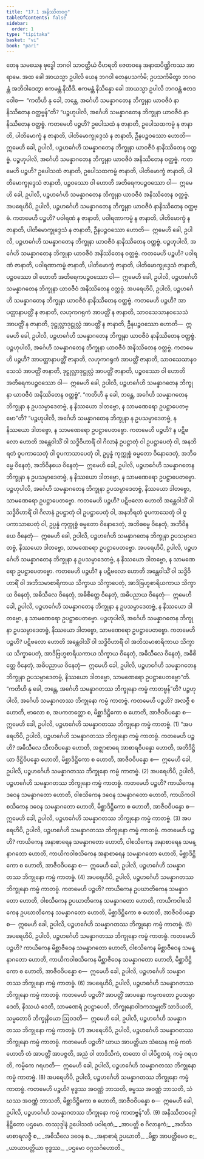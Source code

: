 ```yaml
---
title: "17.1 အနိဿိတဝဂ္ဂ"
tableOfContents: false
sidebar:
  order: 1
type: "tipitaka"
basket: "vi"
book: "pari"
---
```



<DynamicBreadcrumb />

<Division number="417" book="pari" e="ch" v="5" p="313">

<Paragraph number="1939" book="pari">
တေန သမယေန ဗုဒ္ဓေါ ဘဂဝါ သာဝတ္ထိယံ ဝိဟရတိ ဇေတဝနေ အနာထပိဏ္ဍိကဿ အာရာမေ. အထ ခေါ အာယသ္မာ ဥပါလိ ယေန ဘဂဝါ တေနုပသင်္ကမိ; ဥပသင်္ကမိတွာ ဘဂဝန္တံ အဘိဝါဒေတွာ ဧကမန္တံ နိသီဒိ. ဧကမန္တံ နိသိန္နော ခေါ အာယသ္မာ ဥပါလိ ဘဂဝန္တံ ဧတဒဝေါစ—  “ကတိဟိ နု ခေါ, ဘန္တေ, အင်္ဂေဟိ သမန္နာဂတေန ဘိက္ခုနာ ယာဝဇီဝံ နာနိဿိတေန ဝတ္ထဗ္ဗန်”တိ?
</Paragraph>

<Paragraph number="1940" book="pari">
“ပဉ္စဟုပါလိ, အင်္ဂေဟိ သမန္နာဂတေန ဘိက္ခုနာ ယာဝဇီဝံ နာနိဿိတေန ဝတ္ထဗ္ဗံ. ကတမေဟိ ပဉ္စဟိ? ဥပေါသထံ န ဇာနာတိ, ဥပေါသထကမ္မံ န ဇာနာတိ, ပါတိမောက္ခံ န ဇာနာတိ, ပါတိမောက္ခုဒ္ဒေသံ န ဇာနာတိ, ဦနပဉ္စဝဿော ဟောတိ—  ဣမေဟိ ခေါ, ဥပါလိ, ပဉ္စဟင်္ဂေဟိ သမန္နာဂတေန ဘိက္ခုနာ ယာဝဇီဝံ နာနိဿိတေန ဝတ္ထဗ္ဗံ. ပဉ္စဟုပါလိ, အင်္ဂေဟိ သမန္နာဂတေန ဘိက္ခုနာ ယာဝဇီဝံ အနိဿိတေန ဝတ္ထဗ္ဗံ. ကတမေဟိ ပဉ္စဟိ? ဥပေါသထံ ဇာနာတိ, ဥပေါသထကမ္မံ ဇာနာတိ, ပါတိမောက္ခံ ဇာနာတိ, ပါတိမောက္ခုဒ္ဒေသံ ဇာနာတိ, ပဉ္စဝဿော ဝါ ဟောတိ အတိရေကပဉ္စဝဿော ဝါ—  ဣမေဟိ ခေါ, ဥပါလိ, ပဉ္စဟင်္ဂေဟိ သမန္နာဂတေန ဘိက္ခုနာ ယာဝဇီဝံ အနိဿိတေန ဝတ္ထဗ္ဗံ.
</Paragraph>

<Paragraph number="1941" book="pari">
အပရေဟိပိ, ဥပါလိ, ပဉ္စဟင်္ဂေဟိ သမန္နာဂတေန ဘိက္ခုနာ ယာဝဇီဝံ နာနိဿိတေန ဝတ္ထဗ္ဗံ. ကတမေဟိ ပဉ္စဟိ? ပဝါရဏံ န ဇာနာတိ, ပဝါရဏာကမ္မံ န ဇာနာတိ, ပါတိမောက္ခံ န ဇာနာတိ, ပါတိမောက္ခုဒ္ဒေသံ န ဇာနာတိ, ဦနပဉ္စဝဿော ဟောတိ—  ဣမေဟိ ခေါ, ဥပါလိ, ပဉ္စဟင်္ဂေဟိ သမန္နာဂတေန ဘိက္ခုနာ ယာဝဇီဝံ နာနိဿိတေန ဝတ္ထဗ္ဗံ. ပဉ္စဟုပါလိ, အင်္ဂေဟိ သမန္နာဂတေန ဘိက္ခုနာ ယာဝဇီဝံ အနိဿိတေန ဝတ္ထဗ္ဗံ. ကတမေဟိ ပဉ္စဟိ? ပဝါရဏံ ဇာနာတိ, ပဝါရဏာကမ္မံ ဇာနာတိ, ပါတိမောက္ခံ ဇာနာတိ, ပါတိမောက္ခုဒ္ဒေသံ ဇာနာတိ, ပဉ္စဝဿော ဝါ ဟောတိ အတိရေကပဉ္စဝဿော ဝါ—  ဣမေဟိ ခေါ, ဥပါလိ, ပဉ္စဟင်္ဂေဟိ သမန္နာဂတေန ဘိက္ခုနာ ယာဝဇီဝံ အနိဿိတေန ဝတ္ထဗ္ဗံ.
</Paragraph>

<Paragraph number="1942" book="pari">
အပရေဟိပိ, ဥပါလိ, ပဉ္စဟင်္ဂေဟိ သမန္နာဂတေန ဘိက္ခုနာ ယာဝဇီဝံ နာနိဿိတေန ဝတ္ထဗ္ဗံ. ကတမေဟိ ပဉ္စဟိ? အာပတ္တာနာပတ္တိံ န ဇာနာတိ, လဟုကဂရုကံ အာပတ္တိံ န ဇာနာတိ, သာဝသေသာနဝသေသံ အာပတ္တိံ န ဇာနာတိ, ဒုဋ္ဌုလ္လာဒုဋ္ဌုလ္လံ အာပတ္တိံ န ဇာနာတိ, ဦနပဉ္စဝဿော ဟောတိ—  ဣမေဟိ ခေါ, ဥပါလိ, ပဉ္စဟင်္ဂေဟိ သမန္နာဂတေန ဘိက္ခုနာ ယာဝဇီဝံ နာနိဿိတေန ဝတ္ထဗ္ဗံ. ပဉ္စဟုပါလိ, အင်္ဂေဟိ သမန္နာဂတေန ဘိက္ခုနာ ယာဝဇီဝံ အနိဿိတေန ဝတ္ထဗ္ဗံ. ကတမေဟိ ပဉ္စဟိ? အာပတ္တာနာပတ္တိံ ဇာနာတိ, လဟုကဂရုကံ အာပတ္တိံ ဇာနာတိ, သာဝသေသာနဝသေသံ အာပတ္တိံ ဇာနာတိ, ဒုဋ္ဌုလ္လာဒုဋ္ဌုလ္လံ အာပတ္တိံ ဇာနာတိ, ပဉ္စဝဿော ဝါ ဟောတိ အတိရေကပဉ္စဝဿော ဝါ—  ဣမေဟိ ခေါ, ဥပါလိ, ပဉ္စဟင်္ဂေဟိ သမန္နာဂတေန ဘိက္ခုနာ ယာဝဇီဝံ အနိဿိတေန ဝတ္ထဗ္ဗံ”.
</Paragraph>

</Division>
<Division number="418" book="pari" e="ch" v="5" p="314">

<Paragraph number="1943" book="pari">
“ကတိဟိ နု ခေါ, ဘန္တေ, အင်္ဂေဟိ သမန္နာဂတေန ဘိက္ခုနာ န ဥပသမ္ပာဒေတဗ္ဗံ, န နိဿယော ဒါတဗ္ဗော, န သာမဏေရော ဥပဋ္ဌာပေတဗ္ဗော”တိ?
</Paragraph>

<Paragraph number="1944" book="pari">
“ပဉ္စဟုပါလိ, အင်္ဂေဟိ သမန္နာဂတေန ဘိက္ခုနာ န ဥပသမ္ပာဒေတဗ္ဗံ, န နိဿယော ဒါတဗ္ဗော, န သာမဏေရော ဥပဋ္ဌာပေတဗ္ဗော. ကတမေဟိ ပဉ္စဟိ? န ပဋိဗလော ဟောတိ အန္တေဝါသိံ ဝါ သဒ္ဓိဝိဟာရိံ ဝါ ဂိလာနံ ဥပဋ္ဌာတုံ ဝါ ဥပဋ္ဌာပေတုံ ဝါ, အနဘိရတံ ဝူပကာသေတုံ ဝါ ဝူပကာသာပေတုံ ဝါ, ဥပ္ပန္နံ ကုက္ကုစ္စံ ဓမ္မတော ဝိနောဒေတုံ, အဘိဓမ္မေ ဝိနေတုံ, အဘိဝိနယေ ဝိနေတုံ—  ဣမေဟိ ခေါ, ဥပါလိ, ပဉ္စဟင်္ဂေဟိ သမန္နာဂတေန ဘိက္ခုနာ န ဥပသမ္ပာဒေတဗ္ဗံ, န နိဿယော ဒါတဗ္ဗော, န သာမဏေရော ဥပဋ္ဌာပေတဗ္ဗော. ပဉ္စဟုပါလိ, အင်္ဂေဟိ သမန္နာဂတေန ဘိက္ခုနာ ဥပသမ္ပာဒေတဗ္ဗံ, နိဿယော ဒါတဗ္ဗော, သာမဏေရော ဥပဋ္ဌာပေတဗ္ဗော. ကတမေဟိ ပဉ္စဟိ? ပဋိဗလော ဟောတိ အန္တေဝါသိံ ဝါ သဒ္ဓိဝိဟာရိံ ဝါ ဂိလာနံ ဥပဋ္ဌာတုံ ဝါ ဥပဋ္ဌာပေတုံ ဝါ, အနဘိရတံ ဝူပကာသေတုံ ဝါ ဝူပကာသာပေတုံ ဝါ, ဥပ္ပန္နံ ကုက္ကုစ္စံ ဓမ္မတော ဝိနောဒေတုံ, အဘိဓမ္မေ ဝိနေတုံ, အဘိဝိနယေ ဝိနေတုံ—  ဣမေဟိ ခေါ, ဥပါလိ, ပဉ္စဟင်္ဂေဟိ သမန္နာဂတေန ဘိက္ခုနာ ဥပသမ္ပာဒေတဗ္ဗံ, နိဿယော ဒါတဗ္ဗော, သာမဏေရော ဥပဋ္ဌာပေတဗ္ဗော.
</Paragraph>

<Paragraph number="1945" book="pari">
အပရေဟိပိ, ဥပါလိ, ပဉ္စဟင်္ဂေဟိ သမန္နာဂတေန ဘိက္ခုနာ န ဥပသမ္ပာဒေတဗ္ဗံ, န နိဿယော ဒါတဗ္ဗော, န သာမဏေရော ဥပဋ္ဌာပေတဗ္ဗော. ကတမေဟိ ပဉ္စဟိ? န ပဋိဗလော ဟောတိ အန္တေဝါသိံ ဝါ သဒ္ဓိဝိဟာရိံ ဝါ အဘိသမာစာရိကာယ သိက္ခာယ သိက္ခာပေတုံ, အာဒိဗြဟ္မစာရိယကာယ သိက္ခာယ ဝိနေတုံ, အဓိသီလေ ဝိနေတုံ, အဓိစိတ္တေ ဝိနေတုံ, အဓိပညာယ ဝိနေတုံ—  ဣမေဟိ ခေါ, ဥပါလိ, ပဉ္စဟင်္ဂေဟိ သမန္နာဂတေန ဘိက္ခုနာ န ဥပသမ္ပာဒေတဗ္ဗံ, န နိဿယော ဒါတဗ္ဗော, န သာမဏေရော ဥပဋ္ဌာပေတဗ္ဗော. ပဉ္စဟုပါလိ, အင်္ဂေဟိ သမန္နာဂတေန ဘိက္ခုနာ ဥပသမ္ပာဒေတဗ္ဗံ, နိဿယော ဒါတဗ္ဗော, သာမဏေရော ဥပဋ္ဌာပေတဗ္ဗော. ကတမေဟိ ပဉ္စဟိ? ပဋိဗလော ဟောတိ အန္တေဝါသိံ ဝါ သဒ္ဓိဝိဟာရိံ ဝါ အဘိသမာစာရိကာယ သိက္ခာယ သိက္ခာပေတုံ, အာဒိဗြဟ္မစာရိယကာယ သိက္ခာယ ဝိနေတုံ, အဓိသီလေ ဝိနေတုံ, အဓိစိတ္တေ ဝိနေတုံ, အဓိပညာယ ဝိနေတုံ—  ဣမေဟိ ခေါ, ဥပါလိ, ပဉ္စဟင်္ဂေဟိ သမန္နာဂတေန ဘိက္ခုနာ ဥပသမ္ပာဒေတဗ္ဗံ, နိဿယော ဒါတဗ္ဗော, သာမဏေရော ဥပဋ္ဌာပေတဗ္ဗော”တိ.
</Paragraph>

</Division>
<Division number="419" book="pari" e="ch" v="5" p="315">

<Paragraph number="1946" book="pari">
“ကတိဟိ နု ခေါ, ဘန္တေ, အင်္ဂေဟိ သမန္နာဂတဿ ဘိက္ခုနော ကမ္မံ ကာတဗ္ဗန်”တိ?
</Paragraph>

<Paragraph number="1947" book="pari">
ပဉ္စဟုပါလိ, အင်္ဂေဟိ သမန္နာဂတဿ ဘိက္ခုနော ကမ္မံ ကာတဗ္ဗံ. ကတမေဟိ ပဉ္စဟိ? အလဇ္ဇီ စ ဟောတိ, ဗာလော စ, အပကတတ္တော စ, မိစ္ဆာဒိဋ္ဌိကော စ ဟောတိ, အာဇီဝဝိပန္နော စ—  ဣမေဟိ ခေါ, ဥပါလိ, ပဉ္စဟင်္ဂေဟိ သမန္နာဂတဿ ဘိက္ခုနော ကမ္မံ ကာတဗ္ဗံ. (1)
</Paragraph>

<Paragraph number="1948" book="pari">
“အပရေဟိပိ, ဥပါလိ, ပဉ္စဟင်္ဂေဟိ သမန္နာဂတဿ ဘိက္ခုနော ကမ္မံ ကာတဗ္ဗံ. ကတမေဟိ ပဉ္စဟိ? အဓိသီလေ သီလဝိပန္နော ဟောတိ, အဇ္ဈာစာရေ အာစာရဝိပန္နော ဟောတိ, အတိဒိဋ္ဌိယာ ဒိဋ္ဌိဝိပန္နော ဟောတိ, မိစ္ဆာဒိဋ္ဌိကော စ ဟောတိ, အာဇီဝဝိပန္နော စ—  ဣမေဟိ ခေါ, ဥပါလိ, ပဉ္စဟင်္ဂေဟိ သမန္နာဂတဿ ဘိက္ခုနော ကမ္မံ ကာတဗ္ဗံ. (2)
</Paragraph>

<Paragraph number="1949" book="pari">
အပရေဟိပိ, ဥပါလိ, ပဉ္စဟင်္ဂေဟိ သမန္နာဂတဿ ဘိက္ခုနော ကမ္မံ ကာတဗ္ဗံ. ကတမေဟိ ပဉ္စဟိ? ကာယိကေန ဒဝေန သမန္နာဂတော ဟောတိ, ဝါစသိကေန ဒဝေန သမန္နာဂတော ဟောတိ, ကာယိကဝါစသိကေန ဒဝေန သမန္နာဂတော ဟောတိ, မိစ္ဆာဒိဋ္ဌိကော စ ဟောတိ, အာဇီဝဝိပန္နော စ—  ဣမေဟိ ခေါ, ဥပါလိ, ပဉ္စဟင်္ဂေဟိ သမန္နာဂတဿ ဘိက္ခုနော ကမ္မံ ကာတဗ္ဗံ. (3)
</Paragraph>

<Paragraph number="1950" book="pari">
အပရေဟိပိ, ဥပါလိ, ပဉ္စဟင်္ဂေဟိ သမန္နာဂတဿ ဘိက္ခုနော ကမ္မံ ကာတဗ္ဗံ. ကတမေဟိ ပဉ္စဟိ? ကာယိကေန အနာစာရေန သမန္နာဂတော ဟောတိ, ဝါစသိကေန အနာစာရေန သမန္နာဂတော ဟောတိ, ကာယိကဝါစသိကေန အနာစာရေန သမန္နာဂတော ဟောတိ, မိစ္ဆာဒိဋ္ဌိကော စ ဟောတိ, အာဇီဝဝိပန္နော စ—  ဣမေဟိ ခေါ, ဥပါလိ, ပဉ္စဟင်္ဂေဟိ သမန္နာဂတဿ ဘိက္ခုနော ကမ္မံ ကာတဗ္ဗံ. (4)
</Paragraph>

<Paragraph number="1951" book="pari">
အပရေဟိပိ, ဥပါလိ, ပဉ္စဟင်္ဂေဟိ သမန္နာဂတဿ ဘိက္ခုနော ကမ္မံ ကာတဗ္ဗံ. ကတမေဟိ ပဉ္စဟိ? ကာယိကေန ဥပဃာတိကေန သမန္နာဂတော ဟောတိ, ဝါစသိကေန ဥပဃာတိကေန သမန္နာဂတော ဟောတိ, ကာယိကဝါစသိကေန ဥပဃာတိကေန သမန္နာဂတော ဟောတိ, မိစ္ဆာဒိဋ္ဌိကော စ ဟောတိ, အာဇီဝဝိပန္နော စ—  ဣမေဟိ ခေါ, ဥပါလိ, ပဉ္စဟင်္ဂေဟိ သမန္နာဂတဿ ဘိက္ခုနော ကမ္မံ ကာတဗ္ဗံ. (5)
</Paragraph>

<Paragraph number="1952" book="pari">
အပရေဟိပိ, ဥပါလိ, ပဉ္စဟင်္ဂေဟိ သမန္နာဂတဿ ဘိက္ခုနော ကမ္မံ ကာတဗ္ဗံ. ကတမေဟိ ပဉ္စဟိ? ကာယိကေန မိစ္ဆာဇီဝေန သမန္နာဂတော ဟောတိ, ဝါစသိကေန မိစ္ဆာဇီဝေန သမန္နာဂတော ဟောတိ, ကာယိကဝါစသိကေန မိစ္ဆာဇီဝေန သမန္နာဂတော ဟောတိ, မိစ္ဆာဒိဋ္ဌိကော စ ဟောတိ, အာဇီဝဝိပန္နော စ—  ဣမေဟိ ခေါ, ဥပါလိ, ပဉ္စဟင်္ဂေဟိ သမန္နာဂတဿ ဘိက္ခုနော ကမ္မံ ကာတဗ္ဗံ. (6)
</Paragraph>

<Paragraph number="1953" book="pari">
အပရေဟိပိ, ဥပါလိ, ပဉ္စဟင်္ဂေဟိ သမန္နာဂတဿ ဘိက္ခုနော ကမ္မံ ကာတဗ္ဗံ. ကတမေဟိ ပဉ္စဟိ? အာပတ္တိံ အာပန္နော ကမ္မကတော ဥပသမ္ပာဒေတိ, နိဿယံ ဒေတိ, သာမဏေရံ ဥပဋ္ဌာပေတိ, ဘိက္ခုနောဝါဒကသမ္မုတိံ သာဒိယတိ, သမ္မတောပိ ဘိက္ခုနိယော ဩဝဒတိ—  ဣမေဟိ ခေါ, ဥပါလိ, ပဉ္စဟင်္ဂေဟိ သမန္နာဂတဿ ဘိက္ခုနော ကမ္မံ ကာတဗ္ဗံ. (7)
</Paragraph>

<Paragraph number="1954" book="pari">
အပရေဟိပိ, ဥပါလိ, ပဉ္စဟင်္ဂေဟိ သမန္နာဂတဿ ဘိက္ခုနော ကမ္မံ ကာတဗ္ဗံ. ကတမေဟိ ပဉ္စဟိ? ယာယ အာပတ္တိယာ သံဃေန ကမ္မံ ကတံ ဟောတိ တံ အာပတ္တိံ အာပဇ္ဇတိ, အညံ ဝါ တာဒိသိကံ, တတော ဝါ ပါပိဋ္ဌတရံ, ကမ္မံ ဂရဟတိ, ကမ္မိကေ ဂရဟတိ—  ဣမေဟိ ခေါ, ဥပါလိ, ပဉ္စဟင်္ဂေဟိ သမန္နာဂတဿ ဘိက္ခုနော ကမ္မံ ကာတဗ္ဗံ. (8)
</Paragraph>

<Paragraph number="1955" book="pari">
အပရေဟိပိ, ဥပါလိ, ပဉ္စဟင်္ဂေဟိ သမန္နာဂတဿ ဘိက္ခုနော ကမ္မံ ကာတဗ္ဗံ. ကတမေဟိ ပဉ္စဟိ? ဗုဒ္ဓဿ အဝဏ္ဏံ ဘာသတိ, ဓမ္မဿ အဝဏ္ဏံ ဘာသတိ, သံဃဿ အဝဏ္ဏံ ဘာသတိ, မိစ္ဆာဒိဋ္ဌိကော စ ဟောတိ, အာဇီဝဝိပန္နော စ—  ဣမေဟိ ခေါ, ဥပါလိ, ပဉ္စဟင်္ဂေဟိ သမန္နာဂတဿ ဘိက္ခုနော ကမ္မံ ကာတဗ္ဗန်”တိ. (9)

</Paragraph>
</Division>

<Paragraph number="1956" type="center" book="pari">
အနိဿိတဝဂ္ဂေါ နိဋ္ဌိတော ပဌမော.



</Paragraph>

<Paragraph number="1957" type="center" book="pari">
တဿုဒ္ဒါနံ


</Paragraph>

<Paragraph number="1958" type="verses" book="pari">
ဥပေါသထံ ပဝါရဏံ,_  
_အာပတ္တိ စ ဂိလာနကံ;_  
_အဘိသမာစာရလဇ္ဇီ စ,_  
_အဓိသီလေ ဒဝေန စ._  

</Paragraph>

<Paragraph number="1959" type="verses" book="pari">
_အနာစာရံ ဥပဃာတိ,_  
_မိစ္ဆာ အာပတ္တိမေဝ စ;_  
_ယာယာပတ္တိယာ ဗုဒ္ဓဿ,_  
_ပဌမော ဝဂ္ဂသင်္ဂဟောတိ._
</Paragraph>